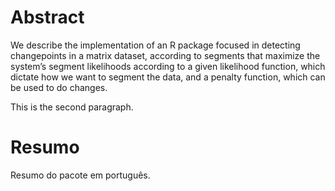 # Abstract {-}

We describe the implementation of an R package focused in detecting changepoints
in a matrix dataset, according to segments that maximize the system's segment
likelihoods according to a given likelihood function, which dictate how we want
to segment the data, and a penalty function, which can be used to do changes.

This is the second paragraph.

# Resumo {-}

Resumo do pacote em português.
